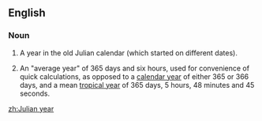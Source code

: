==English==
{{wikipedia}}

===Noun===
{{en-noun}}

# {{context|historical|lang=en}} A year in the old Julian calendar (which started on different dates).
# {{context|astronomy|lang=en}} An "average year" of 365 days and six hours, used for convenience of quick calculations, as opposed to a [[calendar year]] of either 365 or 366 days, and a mean [[tropical year]] of 365 days, 5 hours, 48 minutes and 45 seconds.

[[zh:Julian year]]